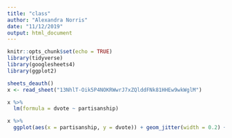 ```yaml
---
title: "class"
author: "Alexandra Norris"
date: "11/12/2019"
output: html_document
---
```


```r

knitr::opts_chunk$set(echo = TRUE)
library(tidyverse)
library(googlesheets4)
library(ggplot2)

```

```r

sheets_deauth()
x <- read_sheet("13NhlT-Oik5P4NOKRWwrJ7xZQlddFNk81HHEw9wkWglM")

x %>%
  lm(formula = dvote ~ partisanship)

x %>%
  ggplot(aes(x = partisanship, y = dvote)) + geom_jitter(width = 0.2) + geom_smooth(method = lm, se = FALSE)

```

